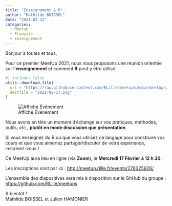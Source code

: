 ```yaml
---
title: "Enseignement & R"
author: "Mathilde BOISSEL"
date: "2021-02-12"
categories:
  - Meetup
  - Français
  - Enseignement
---
```


Bonjour à toutes et tous,

Pour ce premier MeetUp 2021, nous vous proposons une réunion orientée sur l'**enseignement** et comment **R** peut y être utilisé. 

```r
#| include: false
utils::download.file(
  url = "https://raw.githubusercontent.com/RLille/meetups/main/meetups/2021-02-17/ads/2021-02-17.png",
  destfile = "2021-02-17.png"
)
```

![Affiche Événement](2021-02-17.png)

Nous avons en tête un moment d'échange sur vos pratiques, méthodes, outils, _etc._, **plutôt en mode discussion que présentation**. 

Si vous enseignez du R ou que vous utilisez ce langage pour construire vos cours et que vous aimeriez partager/discuter de votre expérience, inscrivez-vous&nbsp;!

Ce MeetUp aura lieu en ligne (via **Zoom**), le **Mercredi 17 Février à 12&nbsp;h&nbsp;30**.

Les inscriptions sont par ici&nbsp;: <http://meetup.rlille.fr/events/276325926/>

L'ensemble des diapositives sera mis à disposition sur le GitHub du groupe&nbsp;: <https://github.com/RLille/meetups>

À bientôt&nbsp;!  
Mathilde BOISSEL et Julien HAMONIER
